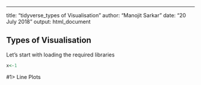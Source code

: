 ---
title: "tidyverse_types of Visualisation"
author: "Manojit Sarkar"
date: "20 July 2018"
output: html_document


## Types of Visualisation

Let's start with loading the required libraries

```r
x<-1
```


#1> Line Plots